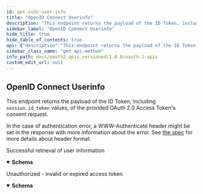 ```yaml
---
id: get-oidc-user-info
title: "OpenID Connect Userinfo"
description: "This endpoint returns the payload of the ID Token, including `session.id_token` values, of"
sidebar_label: "OpenID Connect Userinfo"
hide_title: true
hide_table_of_contents: true
api: {"description":"This endpoint returns the payload of the ID Token, including `session.id_token` values, of\nthe provided OAuth 2.0 Access Token's consent request.\n\nIn the case of authentication error, a WWW-Authenticate header might be set in the response\nwith more information about the error. See [the spec](https://datatracker.ietf.org/doc/html/rfc6750#section-3)\nfor more details about header format.","operationId":"getOidcUserInfo","responses":{"200":{"description":"Successful retrieval of user information","content":{"application/json":{"schema":{"description":"OpenID Connect Userinfo","properties":{"email":{"example":"john.doe@example.com","description":"End-User's preferred e-mail address. Its value MUST conform to the RFC 5322 [RFC5322] addr-spec syntax. The RP MUST NOT rely upon this value being unique, as discussed in Section 5.7.","type":"string"},"first_name":{"example":"John","description":"Given name(s) or first name(s) of the End-User. Note that in some cultures, people can have multiple given names; all can be present, with the names being separated by space characters.","type":"string"},"last_name":{"example":"Doe","description":"Surname(s) or last name(s) of the End-User. Note that in some cultures, people can have multiple family names or no family name; all can be present, with the names being separated by space characters.","type":"string"}},"type":"object","title":"oidcUserInfo"}}}},"401":{"description":"Unauthorized - invalid or expired access token","content":{"application/json":{"schema":{"description":"Error","properties":{"error":{"description":"Error code","type":"string","example":"invalid_client"},"error_debug":{"description":"Error Debug Information\n\nOnly available in dev mode.","type":"string"},"error_description":{"description":"Human-readable ASCII text providing additional information about the error","type":"string","example":"Client authentication failed (e.g., unknown client, no client authentication included, or unsupported authentication method). The requested OAuth 2.0 Client does not exist."},"error_hint":{"description":"Error Hint\n\nHelps the user identify the error cause.","example":"The redirect URL is not allowed.","type":"string"},"status_code":{"description":"HTTP Status Code","example":401,"format":"int64","type":"integer"}},"type":"object","title":"errorOAuth2"}}}}},"security":[{"bearerToken":[]}],"tags":["OIDC"],"method":"get","path":"/userinfo","servers":[{"url":"https://oauth2.quran.foundation","description":"Production Server"},{"url":"https://staging-oauth2.quran.foundation","description":"Staging Server"}],"securitySchemes":{"bearerToken":{"type":"http","scheme":"bearer","bearerFormat":"JWT","description":"Bearer token authentication"},"basicAuth":{"type":"http","scheme":"basic","description":"Basic authentication for client credentials"}},"info":{"title":"OAuth2 APIs","version":"1.0.0","description":"Quran.Foundation OAuth2 APIs are a set of APIs that allow you to integrate your app with Quran.Foundation's OAuth2 capabilities. This includes endpoints for OpenID Connect Userinfo, OAuth2 Token Exchange, and OAuth2 Authorize. The APIs are designed to be simple and easy to use, with a focus on security and privacy. Integrating with Quran.Foundation's OAuth2 APIs is required to access Quran.Foundation's APIs."},"postman":{"name":"OpenID Connect Userinfo","description":{"content":"This endpoint returns the payload of the ID Token, including `session.id_token` values, of\nthe provided OAuth 2.0 Access Token's consent request.\n\nIn the case of authentication error, a WWW-Authenticate header might be set in the response\nwith more information about the error. See [the spec](https://datatracker.ietf.org/doc/html/rfc6750#section-3)\nfor more details about header format.","type":"text/plain"},"url":{"path":["userinfo"],"host":["{{baseUrl}}"],"query":[],"variable":[]},"header":[{"key":"Accept","value":"application/json"}],"method":"GET","auth":{"type":"bearer","bearer":[{"type":"any","value":"<Bearer Token>","key":"token"}]}}}
sidebar_class_name: "get api-method"
info_path: docs/oauth2_apis_versioned/1.0.0/oauth-2-apis
custom_edit_url: null
---
```



## OpenID Connect Userinfo



This endpoint returns the payload of the ID Token, including `session.id_token` values, of
the provided OAuth 2.0 Access Token's consent request.

In the case of authentication error, a WWW-Authenticate header might be set in the response
with more information about the error. See [the spec](https://datatracker.ietf.org/doc/html/rfc6750#section-3)
for more details about header format.

<div><ApiTabs><TabItem label={"200"} value={"200"}><div>

Successful retrieval of user information

</div><div><MimeTabs schemaType={"response"}><TabItem label={"application/json"} value={"application/json"}><SchemaTabs><TabItem label={"Schema"} value={"Schema"}><details style={{}} data-collapsed={false} open={true}><summary style={{"textAlign":"left"}}><strong>Schema</strong></summary><div style={{"textAlign":"left","marginLeft":"1rem"}}></div><ul style={{"marginLeft":"1rem"}}><SchemaItem collapsible={false} name={"email"} required={false} schemaName={"string"} qualifierMessage={undefined} schema={{"example":"john.doe@example.com","description":"End-User's preferred e-mail address. Its value MUST conform to the RFC 5322 [RFC5322] addr-spec syntax. The RP MUST NOT rely upon this value being unique, as discussed in Section 5.7.","type":"string"}}></SchemaItem><SchemaItem collapsible={false} name={"first_name"} required={false} schemaName={"string"} qualifierMessage={undefined} schema={{"example":"John","description":"Given name(s) or first name(s) of the End-User. Note that in some cultures, people can have multiple given names; all can be present, with the names being separated by space characters.","type":"string"}}></SchemaItem><SchemaItem collapsible={false} name={"last_name"} required={false} schemaName={"string"} qualifierMessage={undefined} schema={{"example":"Doe","description":"Surname(s) or last name(s) of the End-User. Note that in some cultures, people can have multiple family names or no family name; all can be present, with the names being separated by space characters.","type":"string"}}></SchemaItem></ul></details></TabItem><TabItem label={"Example (from schema)"} value={"Example (from schema)"}><ResponseSamples responseExample={"{\n  \"email\": \"john.doe@example.com\",\n  \"first_name\": \"John\",\n  \"last_name\": \"Doe\"\n}"} language={"json"}></ResponseSamples></TabItem></SchemaTabs></TabItem></MimeTabs></div></TabItem><TabItem label={"401"} value={"401"}><div>

Unauthorized - invalid or expired access token

</div><div><MimeTabs schemaType={"response"}><TabItem label={"application/json"} value={"application/json"}><SchemaTabs><TabItem label={"Schema"} value={"Schema"}><details style={{}} data-collapsed={false} open={true}><summary style={{"textAlign":"left"}}><strong>Schema</strong></summary><div style={{"textAlign":"left","marginLeft":"1rem"}}></div><ul style={{"marginLeft":"1rem"}}><SchemaItem collapsible={false} name={"error"} required={false} schemaName={"string"} qualifierMessage={undefined} schema={{"description":"Error code","type":"string","example":"invalid_client"}}></SchemaItem><SchemaItem collapsible={false} name={"error_debug"} required={false} schemaName={"string"} qualifierMessage={undefined} schema={{"description":"Error Debug Information\n\nOnly available in dev mode.","type":"string"}}></SchemaItem><SchemaItem collapsible={false} name={"error_description"} required={false} schemaName={"string"} qualifierMessage={undefined} schema={{"description":"Human-readable ASCII text providing additional information about the error","type":"string","example":"Client authentication failed (e.g., unknown client, no client authentication included, or unsupported authentication method). The requested OAuth 2.0 Client does not exist."}}></SchemaItem><SchemaItem collapsible={false} name={"error_hint"} required={false} schemaName={"string"} qualifierMessage={undefined} schema={{"description":"Error Hint\n\nHelps the user identify the error cause.","example":"The redirect URL is not allowed.","type":"string"}}></SchemaItem><SchemaItem collapsible={false} name={"status_code"} required={false} schemaName={"int64"} qualifierMessage={undefined} schema={{"description":"HTTP Status Code","example":401,"format":"int64","type":"integer"}}></SchemaItem></ul></details></TabItem><TabItem label={"Example (from schema)"} value={"Example (from schema)"}><ResponseSamples responseExample={"{\n  \"error\": \"invalid_client\",\n  \"error_debug\": \"string\",\n  \"error_description\": \"Client authentication failed (e.g., unknown client, no client authentication included, or unsupported authentication method). The requested OAuth 2.0 Client does not exist.\",\n  \"error_hint\": \"The redirect URL is not allowed.\",\n  \"status_code\": 401\n}"} language={"json"}></ResponseSamples></TabItem></SchemaTabs></TabItem></MimeTabs></div></TabItem></ApiTabs></div>
      